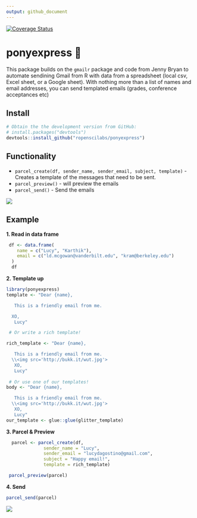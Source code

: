 ```yaml
---
output: github_document
---
```


[![Coverage Status](https://img.shields.io/codecov/c/github/ropenscilabs/ponyexpress/master.svg)](https://codecov.io/github/ropenscilabs/ponyexpress?branch=master)

# ponyexpress 🐴

This package builds on the `gmailr` package and code from Jenny Bryan to automate sendining Gmail from R with data from a spreadsheet (local csv, Excel sheet, or a Google sheet). With nothing more than a list of names and email addresses, you can send templated emails (grades, conference acceptances etc)

## Install

```r
# Obtain the the development version from GitHub:
# install.packages("devtools")
devtools::install_github("ropenscilabs/ponyexpress")
```


## Functionality

- `parcel_create(df, sender_name, sender_email, subject, template) ` - Creates a template of the messages that need to be sent.
- `parcel_preview()` - will preview the emails
- `parcel_send()` - Send the emails

![](http://rs181.pbsrc.com/albums/x148/brandi47_2007/4942733.gif~c200)


## Example

__1. Read in data frame__

```r
 df <- data.frame(
    name = c("Lucy", "Karthik"),
    email = c("ld.mcgowan@vanderbilt.edu", "kram@berkeley.edu")
  )
  df
```


__2. Template up__

  
```r
library(ponyexpress)
template <- "Dear {name},

   This is a friendly email from me.

  XO,
   Lucy"

 # Or write a rich template!

rich_template <- "Dear {name},

   This is a friendly email from me.
  \\<img src='http://bukk.it/wut.jpg'>
   XO,
   Lucy"
 
 # Or use one of our templates!
body <- "Dear {name},

   This is a friendly email from me.
  \\<img src='http://bukk.it/wut.jpg'>
   XO,
   Lucy"
our_template <- glue::glue(glitter_template)
```

__3. Parcel & Preview__


```r

  parcel <- parcel_create(df,
              sender_name = "Lucy",
              sender_email = "lucydagostino@gmail.com",
              subject = "Happy email!",
              template = rich_template)

 parcel_preview(parcel)            
```

__4. Send__

```r
parcel_send(parcel)
```

![](https://i.imgur.com/Ij60FhR.gif)
